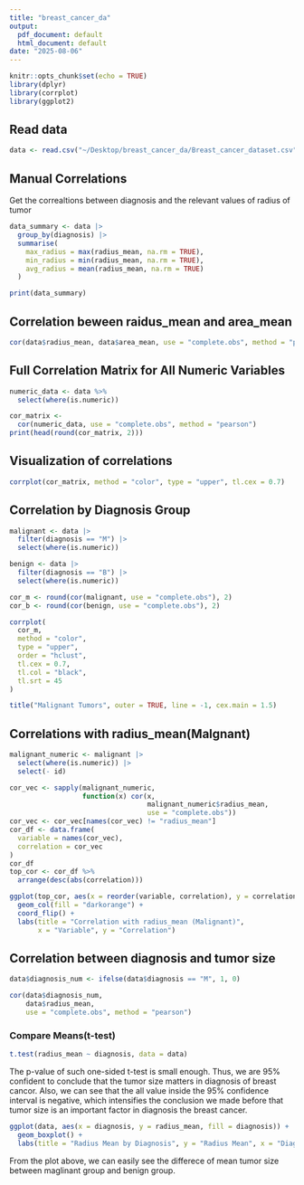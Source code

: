 ```yaml
---
title: "breast_cancer_da"
output:
  pdf_document: default
  html_document: default
date: "2025-08-06"
---
```


```r
knitr::opts_chunk$set(echo = TRUE)
library(dplyr) 
library(corrplot)
library(ggplot2)
```
## Read data
```r
data <- read.csv("~/Desktop/breast_cancer_da/Breast_cancer_dataset.csv")
```


## Manual Correlations
Get the correaltions between diagnosis and the relevant values of radius of tumor
```r
data_summary <- data |>
  group_by(diagnosis) |>
  summarise(
    max_radius = max(radius_mean, na.rm = TRUE),
    min_radius = min(radius_mean, na.rm = TRUE),
    avg_radius = mean(radius_mean, na.rm = TRUE)
  )

print(data_summary)
```

## Correlation beween raidus_mean and area_mean
```r
cor(data$radius_mean, data$area_mean, use = "complete.obs", method = "pearson")
```

## Full Correlation Matrix for All Numeric Variables
```r
numeric_data <- data %>% 
  select(where(is.numeric))

cor_matrix <- 
  cor(numeric_data, use = "complete.obs", method = "pearson")
print(head(round(cor_matrix, 2)))
```

## Visualization of correlations
```r
corrplot(cor_matrix, method = "color", type = "upper", tl.cex = 0.7)
```

## Correlation by Diagnosis Group
```r
malignant <- data |>
  filter(diagnosis == "M") |>
  select(where(is.numeric))

benign <- data |>
  filter(diagnosis == "B") |>
  select(where(is.numeric))

cor_m <- round(cor(malignant, use = "complete.obs"), 2)
cor_b <- round(cor(benign, use = "complete.obs"), 2)
```

```r

corrplot(
  cor_m,
  method = "color",
  type = "upper",
  order = "hclust",
  tl.cex = 0.7,
  tl.col = "black",
  tl.srt = 45
)

title("Malignant Tumors", outer = TRUE, line = -1, cex.main = 1.5)
```

## Correlations with radius_mean(Malgnant)
```r
malignant_numeric <- malignant |>
  select(where(is.numeric)) |>
  select(- id)

cor_vec <- sapply(malignant_numeric, 
                  function(x) cor(x, 
                                  malignant_numeric$radius_mean, 
                                  use = "complete.obs"))
cor_vec <- cor_vec[names(cor_vec) != "radius_mean"]
cor_df <- data.frame(
  variable = names(cor_vec),
  correlation = cor_vec
)
cor_df
top_cor <- cor_df %>% 
  arrange(desc(abs(correlation)))

ggplot(top_cor, aes(x = reorder(variable, correlation), y = correlation)) +
  geom_col(fill = "darkorange") +
  coord_flip() +
  labs(title = "Correlation with radius_mean (Malignant)", 
       x = "Variable", y = "Correlation")
```

## Correlation between diagnosis and tumor size
```r
data$diagnosis_num <- ifelse(data$diagnosis == "M", 1, 0)

cor(data$diagnosis_num, 
    data$radius_mean, 
    use = "complete.obs", method = "pearson")
```

### Compare Means(t-test)
```r
t.test(radius_mean ~ diagnosis, data = data)
```
The p-value of such one-sided t-test is small enough. Thus, we are 95% confident to 
conclude that the tumor size matters in diagnosis of breast cancor. 
Also, we can see that the all value inside the 95% confidence interval is negative,
which intensifies the conclusion we made before that tumor size is an important 
factor in diagnosis the breast cancer. 


```r
ggplot(data, aes(x = diagnosis, y = radius_mean, fill = diagnosis)) +
  geom_boxplot() +
  labs(title = "Radius Mean by Diagnosis", y = "Radius Mean", x = "Diagnosis")
```
From the plot above, we can easily see the differece of mean tumor size between 
maglinant group and benign group. 







